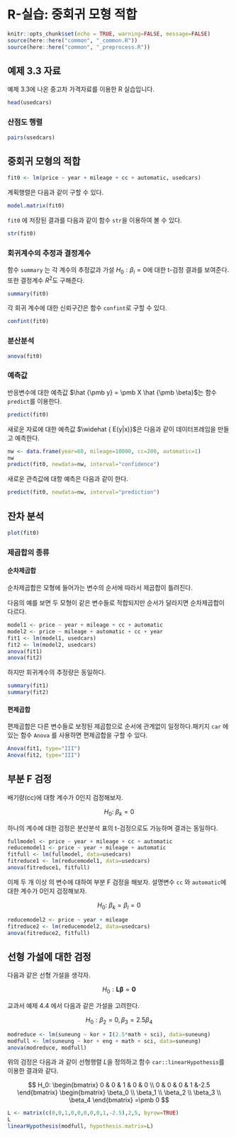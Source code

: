# R-실습: 중회귀 모형 적합 {#sec-multiple-01}



```r
knitr::opts_chunk$set(echo = TRUE, warning=FALSE, message=FALSE)
source(here::here("common", "_common.R"))
source(here::here("common", "_preprocess.R"))
```


## 예제 3.3 자료 


예제 3.3에 나온  중고차 가격자료를 이용한 R 실습입니다. 


```r
head(usedcars)
```


### 산점도 행렬 
```r
pairs(usedcars)
```

## 중회귀 모형의 적합

```r
fit0 <- lm(price ~ year + mileage + cc + automatic, usedcars)
```

계획행렬은 다음과 같이 구할 수 있다.

```r
model.matrix(fit0)
```

`fit0` 에 저장된 결과를 다음과 같이 함수   `str`을 이용하여 볼 수 있다.

```r
str(fit0)
```

### 회귀계수의 추정과 결정계수 

함수 `summary` 는 각 계수의 추정값과 가설 $H_0: \beta_i=0$에 대한 t-검정 결과를 보여준다.
또한 결정계수 $R^2$도 구해준다.

```r
summary(fit0)
```

각 회귀 계수에 대한 신뢰구간은 함수 `confint`로 구할 수 있다.

```r
confint(fit0)
```


### 분산분석 

```r
anova(fit0)
``` 


### 예측값

반응변수에 대한 예측값 $\hat {\pmb y} = \pmb X \hat {\pmb \beta}$는 함수 `predict`를 이용한다.

```r
predict(fit0)
```

새로운 자료에 대한 예측값 $\widehat { E(y|x)}$은 다음과 같이 데이터프레임을 만들고 예측한다.

```r
nw <- data.frame(year=60, mileage=10000, cc=200, automatic=1)
nw
predict(fit0, newdata=nw, interval="confidence")
```

새로운 관측값에 대항 예측은 다음과 같이 한다. 


```r
predict(fit0, newdata=nw, interval="prediction")
```


## 잔차 분석 

```r
plot(fit0)
```


### 제곱합의 종류


#### 순차제곱합

순차제곱합은 모형에 들어가는 변수의 순서에 따라서 제곱합이 틀려진다.

다음의 예를 보면 두 모형이 같은 변수들로 적합되지만 순서가 달라지면 순차제곱합이 다르다.
```r
model1 <- price ~ year + mileage + cc + automatic
model2 <- price ~ mileage + automatic + cc + year
fit1 <- lm(model1, usedcars)
fit2 <- lm(model2, usedcars)
anova(fit1)
anova(fit2)
```

하지만 회귀계수의 추정량은 동일하다.

```r
summary(fit1)
summary(fit2)
```

#### 편제곱합

편제곱합은 다른 변수들로 보정된 제곱합으로 순서에 관계없이 일정하다.패키지 `car` 에 있는 함수 `Anova` 를 사용하면 
편제곱합을 구할 수 있다.

```r
Anova(fit1, type="III")
Anova(fit2, type="III")

```


## 부분 F 검정 

배기량(cc)에 대항 계수가 0인지 검정해보자.

$$ H_0: ~ \beta_k =0 $$

하나의 계수에 대한 검정은 분산분석 표의 t-검정으로도 가능하며 결과는 동일하다.

```r
fullmodel <- price ~ year + mileage + cc + automatic
reducemodel1 <- price ~ year + mileage + automatic
fitfull <- lm(fullmodel, data=usedcars)
fitreduce1 <- lm(reducemodel1, data=usedcars)
anova(fitreduce1, fitfull)
```


이제 두 개 이상 의 변수에 대하여 부분 F 검정을 해보자. 설명변수 `cc` 와 `automatic`에 대한 계수가 0인지 검정해보자.


$$ H_0: ~ \beta_k = \beta_l = 0 $$


```r
reducemodel2 <- price ~ year + mileage
fitreduce2 <- lm(reducemodel2, data=usedcars)
anova(fitreduce2, fitfull)
```


## 선형 가설에 대한 검정 

다음과 같은 선형 가설을  생각자.

$$ H_0: \pmb L \pmb \beta= \pmb 0$$

교과서 예제 4.4 에서 다음과 같은 가설을 고려한다.

$$ H_0: \beta_2=0, \beta_3= 2.5 \beta_4 $$

```r
modreduce <- lm(suneung ~ kor + I(2.5*math + sci), data=suneung)
modfull <- lm(suneung ~ kor + eng + math + sci, data=suneung)
anova(modreduce, modfull)
```

위의 검정은 다음과 과 같이 선형행렬 $L$을 정의하고  함수 `car::linearHypothesis`를 이용한 결과와  같다.

$$
H_0: 
\begin{bmatrix}
0 & 0  & 1 & 0 & 0  \\
0 & 0  & 0 & 1 &-2.5 
\end{bmatrix}
\begin{bmatrix}
\beta_0 \\
\beta_1 \\
\beta_2 \\
\beta_3 \\
\beta_4 
\end{bmatrix}
=\pmb 0
$$

```r
L <- matrix(c(0,0,1,0,0,0,0,0,1,-2.5),2,5, byrow=TRUE)
L
linearHypothesis(modfull, hypothesis.matrix=L)
```

